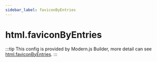 ```yaml
---
sidebar_label: faviconByEntries
---
```


# html.faviconByEntries

:::tip
This config is provided by Modern.js Builder, more detail can see [html.faviconByEntries](https://modernjs.dev/builder/en/api/config-html.html#htmlfaviconbyentries).
:::


<Main />
